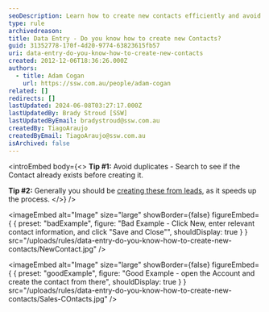 ```yaml
---
seoDescription: Learn how to create new contacts efficiently and avoid duplicates by searching for existing contacts before creating a new one.
type: rule
archivedreason:
title: Data Entry - Do you know how to create new Contacts?
guid: 31352778-170f-4d20-9774-63823615fb57
uri: data-entry-do-you-know-how-to-create-new-contacts
created: 2012-12-06T18:36:26.000Z
authors:
  - title: Adam Cogan
    url: https://ssw.com.au/people/adam-cogan
related: []
redirects: []
lastUpdated: 2024-06-08T03:27:17.000Z
lastUpdatedBy: Brady Stroud [SSW]
lastUpdatedByEmail: bradystroud@ssw.com.au
createdBy: TiagoAraujo
createdByEmail: TiagoAraujo@ssw.com.au
isArchived: false
---
```


<introEmbed
  body={<>
**Tip #1:** Avoid duplicates - Search to see if the Contact already exists before creating it.

**Tip #2:** Generally you should be [creating these from leads](/data-entry-do-you-know-the-quick-way-to-create-a-contact-account-and-opportunity-in-1-go), as it speeds up the process.
  </>}
/>

<imageEmbed
  alt="Image"
  size="large"
  showBorder={false}
  figureEmbed={ {
    preset: "badExample",
    figure: "Bad Example - Click New, enter relevant contact information, and click \"Save and Close\"",
    shouldDisplay: true
  } }
  src="/uploads/rules/data-entry-do-you-know-how-to-create-new-contacts/NewContact.jpg"
/>


<imageEmbed
  alt="Image"
  size="large"
  showBorder={false}
  figureEmbed={ {
    preset: "goodExample",
    figure: "Good Example - open the Account and create the contact from there",
    shouldDisplay: true
  } }
  src="/uploads/rules/data-entry-do-you-know-how-to-create-new-contacts/Sales-COntacts.jpg"
/>
